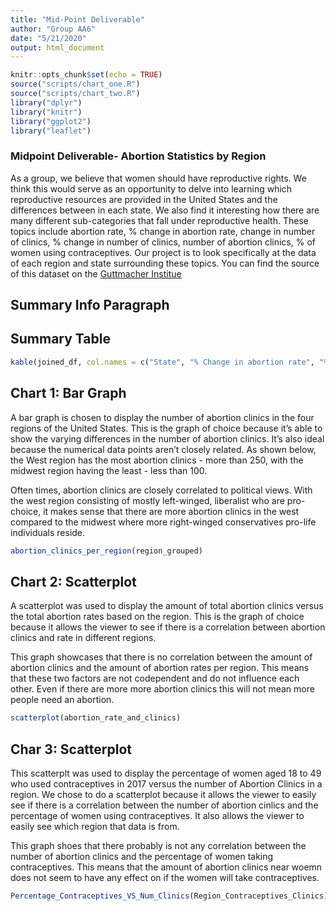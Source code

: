 ```yaml
---
title: "Mid-Point Deliverable"
author: "Group AA6"
date: "5/21/2020"
output: html_document
---
```


```r
knitr::opts_chunk$set(echo = TRUE)
source("scripts/chart_one.R")
source("scripts/chart_two.R")
library("dplyr")
library("knitr")
library("ggplot2")
library("leaflet")
```
### Midpoint Deliverable- Abortion Statistics by Region
As a group, we believe that women should have reproductive rights. We think this
would serve as an opportunity to delve into learning which reproductive resources
are provided in the United States and the differences between in each state. We
also find it interesting how there are many different sub-categories that fall
under reproductive health. These topics include abortion rate, % change in
abortion rate, change in number of clinics, % change in number of clinics,
number of abortion clinics, % of women using contraceptives. Our project is to
look specifically at the data of each region and state surrounding these topics.
You can find the source of this dataset on the
[Guttmacher Institue](https://data.guttmacher.org/states/table?dataset=data&state=AL+AK+AZ+AR+CA+CO+CT+DE+DC+FL+GA+HI+ID+IL+IN+IA+KS+KY+LA+ME+MD+MA+MI+MN+MS+MO+MT+NE+NV+NH+NJ+NM+NY+NC+ND+OH+OK+OR+PA+RI+SC+SD+TN+TX+UT+VT+VA+WA+WV+WI+WY&topics=57+283+65) 

## Summary Info Paragraph 

## Summary Table 
```r
kable(joined_df, col.names = c("State", "% Change in abortion rate", "% Change in the no. of abortion clinics","Abortion Rate", "Number of women using contraceptives", "Change in the no. of abortion clinics", "No. of abortion clinics", "State Code", "Region", "Division"))
```

## Chart 1: Bar Graph
A bar graph is chosen to display the number of abortion clinics in the four
regions of the United States. This is the graph of choice because it’s able to
show the varying differences in the number of abortion clinics. It’s also ideal
because the numerical data points aren’t closely related. As shown below, the
West region has the most abortion clinics - more than 250, with the midwest
region having the least - less than 100. 

Often times, abortion clinics are closely correlated to political views. With
the west region consisting of mostly left-winged, liberalist who are
pro-choice, it makes sense that there are more abortion clinics in the west
compared to the midwest where more right-winged conservatives pro-life
individuals reside.

``` r
abortion_clinics_per_region(region_grouped)
```

## Chart 2: Scatterplot
A scatterplot was used to display the amount of total abortion clinics versus
the total abortion rates based on the region. This is the graph of choice
because it allows the viewer to see if there is a correlation between abortion
clinics and rate in different regions.

This graph showcases that there is no correlation between the amount of
abortion clinics and the amount of abortion rates per region. This means that
these two factors are not codependent and do not influence each other.
Even if there are more more abortion clinics this will not mean more people
need an abortion. 

```r
scatterplot(abortion_rate_and_clinics)
```

## Char 3: Scatterplot 
This scatterplt was used to display the percentage of women aged 18 to 49 who
used contraceptives in 2017 versus the number of Abortion Clinics in a region.
We chose to do a scatterplot because it allows the viewer to easily see if there
is a correlation between the number of abortion cinlics and the percentage of
women using contraceptives. It also allows the viewer to easily see which region
that data is from.

This graph shoes that there probably is not any correlation between the number of
abortion clinics and the percentage of women taking contraceptives. This means
that the amount of abortion clinics near woemn does not seem to have any effect
on if the women will take contraceptives.

```r
Percentage_Contraceptives_VS_Num_Clinics(Region_Contraceptives_Clinics)
```
